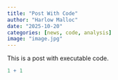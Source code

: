 ```yaml
---
title: "Post With Code"
author: "Harlow Malloc"
date: "2025-10-20"
categories: [news, code, analysis]
image: "image.jpg"
---
```


This is a post with executable code.

```r
1 + 1
```

